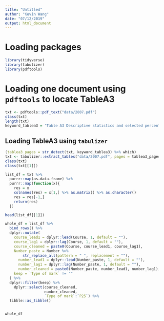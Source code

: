 ```yaml
---
title: "Untitled"
author: "Kevin Wang"
date: "07/12/2019"
output: html_document
---
```



# Loading packages 


```r
library(tidyverse)
library(tabulizer)
library(pdftools)

```

# Loading one document using `pdftools` to locate TableA3
```r
txt <- pdftools::pdf_text("data/2007.pdf")
class(txt)
length(txt)
keyword_tablea3 = "Table A3 Descriptive statistics and selected percentiles for HSC marks"
```

## Loading TableA3 using `tabulizer`
```r
(tablea3_pages = str_detect(txt, keyword_tablea3) %>% which)
txt <- tabulizer::extract_tables("data/2007.pdf", pages = tablea3_pages)
class(txt)
class(txt[[1]])

list_df = txt %>% 
  purrr::map(as.data.frame) %>% 
  purrr::map(function(x){
    res = x
    colnames(res) = x[1,] %>% as.matrix() %>% as.character()
    res = res[-1,]
    return(res)
  })

head(list_df[[1]])

whole_df = list_df %>% 
  bind_rows() %>% 
  dplyr::mutate(
    course_lead1 = dplyr::lead(Course, 1, default = ""),
    course_lag1 = dplyr::lag(Course, 1, default = ""),
    course_cleaned = paste0(Course, course_lead1, course_lag1),
    Number_paste = Number %>%
        str_replace_all(pattern = " ", replacement = ""),
      number_lead1 = dplyr::lead(Number_paste, 1, default = ""),
      number_lag1 = dplyr::lag(Number_paste, 1, default = ""),
      number_cleaned = paste0(Number_paste, number_lead1, number_lag1),
    keep = `Type of mark` != ""
  ) %>% 
  dplyr::filter(keep) %>% 
    dplyr::select(course_cleaned,
                  number_cleaned,
                  `Type of mark`:`P25`) %>% 
  tibble::as_tibble()


whole_df
```

